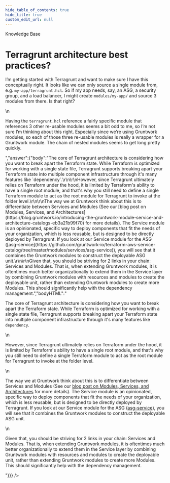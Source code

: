 ```yaml
---
hide_table_of_contents: true
hide_title: true
custom_edit_url: null
---
```



<CenterLayout>
<span class="title">Knowledge Base</span>
<h1>Terragrunt architecture best practices?</h1>
<GitHub json={{"id":"D_kwDOF8slf84APcua","number":402,"author":{"login":"yorinasub17"},"title":"Terragrunt architecture best practices?","body":"I’m getting started with Terragrunt and want to make sure I have this conceptually right. It looks like we can only source a single module from, e.g. `my-app/terragrunt.hcl`. So if my app needs, say, an ASG, a security group, and a load balancer, I might create `modules/my-app/` and source 3 modules from there. Is that right?\r\n\r\nHaving the `terragrunt.hcl` reference a fairly specific module that references 3 other re-usable modules seems a bit odd to me, so I’m not sure I’m thinking about this right. Especially since we’re using Gruntwork modules, so each of those three re-usable modules is really a wrapper for a Gruntwork module. The chain of nested modules seems to get long pretty quickly.","bodyHTML":"<p dir=\"auto\">I’m getting started with Terragrunt and want to make sure I have this conceptually right. It looks like we can only source a single module from, e.g. <code class=\"notranslate\">my-app/terragrunt.hcl</code>. So if my app needs, say, an ASG, a security group, and a load balancer, I might create <code class=\"notranslate\">modules/my-app/</code> and source 3 modules from there. Is that right?</p>\n<p dir=\"auto\">Having the <code class=\"notranslate\">terragrunt.hcl</code> reference a fairly specific module that references 3 other re-usable modules seems a bit odd to me, so I’m not sure I’m thinking about this right. Especially since we’re using Gruntwork modules, so each of those three re-usable modules is really a wrapper for a Gruntwork module. The chain of nested modules seems to get long pretty quickly.</p>","answer":{"body":"The core of Terragrunt architecture is considering how you want to break apart the Terraform state. While Terraform is optimized for working with a single state file, Terragrunt supports breaking apart your Terraform state into multiple component infrastructure through it's many features like `dependency`.\r\n\r\nHowever, since Terragrunt ultimately relies on Terraform under the hood, it is limited by Terraform's ability to have a single root module, and that's why you still need to define a single Terraform module to act as the root module for Terragrunt to invoke at the folder level.\r\n\r\nThe way we at Gruntwork think about this is to differentiate between Services and Modules (See our [blog post on Modules, Services, and Architectures](https://blog.gruntwork.io/introducing-the-gruntwork-module-service-and-architecture-catalogs-eb3a21b99f70) for more details). The Service module is an opinionated, specific way to deploy components that fit the needs of your organization, which is less reusable, but is designed to be directly deployed by Terragrunt. If you look at our Service module for the ASG ([asg-service](https://github.com/gruntwork-io/terraform-aws-service-catalog/tree/master/modules/services/asg-service)), you will see that it combines the Gruntwork modules to construct the deployable ASG unit.\r\n\r\nGiven that, you should be striving for 2 links in your chain: Services and Modules. That is, when extending Gruntwork modules, it is oftentimes much better organizationally to extend them in the Service layer by combining Gruntwork modules with resources and modules to create the deployable unit, rather than extending Gruntwork modules to create more Modules. This should significantly help with the dependency management.","bodyHTML":"<p dir=\"auto\">The core of Terragrunt architecture is considering how you want to break apart the Terraform state. While Terraform is optimized for working with a single state file, Terragrunt supports breaking apart your Terraform state into multiple component infrastructure through it's many features like <code class=\"notranslate\">dependency</code>.</p>\n<p dir=\"auto\">However, since Terragrunt ultimately relies on Terraform under the hood, it is limited by Terraform's ability to have a single root module, and that's why you still need to define a single Terraform module to act as the root module for Terragrunt to invoke at the folder level.</p>\n<p dir=\"auto\">The way we at Gruntwork think about this is to differentiate between Services and Modules (See our <a href=\"https://blog.gruntwork.io/introducing-the-gruntwork-module-service-and-architecture-catalogs-eb3a21b99f70\" rel=\"nofollow\">blog post on Modules, Services, and Architectures</a> for more details). The Service module is an opinionated, specific way to deploy components that fit the needs of your organization, which is less reusable, but is designed to be directly deployed by Terragrunt. If you look at our Service module for the ASG (<a href=\"https://github.com/gruntwork-io/terraform-aws-service-catalog/tree/master/modules/services/asg-service\">asg-service</a>), you will see that it combines the Gruntwork modules to construct the deployable ASG unit.</p>\n<p dir=\"auto\">Given that, you should be striving for 2 links in your chain: Services and Modules. That is, when extending Gruntwork modules, it is oftentimes much better organizationally to extend them in the Service layer by combining Gruntwork modules with resources and modules to create the deployable unit, rather than extending Gruntwork modules to create more Modules. This should significantly help with the dependency management.</p>"}}} />

</CenterLayout>
  

<!-- ##DOCS-SOURCER-START
{
  "sourcePlugin": "github-discussions",
  "hash": "f9a06ea515c44ee3ceea24a28fef5c3b"
}
##DOCS-SOURCER-END -->
